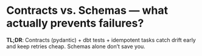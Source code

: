 # Contracts vs. Schemas — what actually prevents failures?

**TL;DR**: Contracts (pydantic) + dbt tests + idempotent tasks catch drift early and keep retries cheap. Schemas alone don’t save you.
